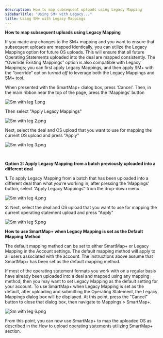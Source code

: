 ```yaml
---
description: How to map subsequent uploads using Legacy Mapping
sidebarTitle: "Using SM+ with Legacy..."
title: Using SM+ with Legacy Mappings
---
```


**How to map subsequent uploads using Legacy Mapping**


If you made any changes to the SM+ mapping and you want to ensure that subsequent uploads are mapped identically, you can utilize the Legacy Mappings option for future OS uploads. This will ensure that all future Operating Statements uploaded into the deal are mapped consistently. The “Override Existing Mappings” option is also compatible with Legacy Mappings; you can first apply Legacy Mappings, and then apply SM+ with the “override” option *turned off* to leverage both the Legacy Mappings and SM+ tool.


When presented with the SmartMap+ dialog box, press ‘Cancel’. Then, in the main ribbon near the top of the page, press the ‘Mappings’ button


<Frame caption="Mappings dropdown menu in SmartMap+ interface.">
  <img src="/images/rediq/c08197773e299ff702485870775746a789c8906b.png" alt="Sm with leg 1.png" />
</Frame>


Then select "Apply Legacy Mappings"


<Frame caption="Dropdown menu for mapping options, including SmartMap+ and applying mappings from another batch.">
  <img src="/images/rediq/bec9647d01c0186cb6ccb213739dbf66e30f0158.png" alt="Sm with leg 2.png" />
</Frame>


Next, select the deal and OS upload that you want to use for mapping the current OS upload and press "Apply"


<Frame caption="Batch selection interface for copying mappings in SmartMap+.">
  <img src="/images/rediq/000a0371e1685089408e3ec2fd1a1485e54ceaa5.png" alt="Sm with leg 3.png" />
</Frame>


 


**Option 2: Apply Legacy Mapping from a batch previously uploaded into a different deal**


**1**. To apply Legacy Mapping from a batch that has been uploaded into a different deal than what you’re working in, after pressing the ‘Mappings’ button, select “Apply Legacy Mappings” from the drop-down menu.


<Frame caption="Dropdown menu for mapping options, including &quot;Apply Legacy Mappings.&quot;">
  <img src="/images/rediq/8ea6edd9496e54f53065415313bcaa3fe5b8c494.png" alt="Sm with leg 4.png" />
</Frame>


**2**. Next, select the deal and OS upload that you want to use for mapping the current operating statement upload and press "Apply"


<Frame caption="Legacy mappings interface showing item assignments and mapping options for &quot;Happy Hollows.&quot;">
  <img src="/images/rediq/f9377b787d471ef718e6fa3a865823b373f6ab10.png" alt="Sm with leg 5.png" />
</Frame>


**How to use SmartMap+ when Legacy Mapping is set as the Default Mapping** **Method**


The default mapping method can be set to either SmartMap+ or Legacy Mapping in the Account settings. The default mapping method will apply to all users associated with the account. The instructions above assume that SmartMap+ has been set as the default mapping method.


If most of the operating statement formats you work with on a regular basis have already been uploaded into a deal and mapped using any mapping method, then you may want to set Legacy Mapping as the default setting for your account. To use SmartMap+ when Legacy Mapping is set as the default, after uploading and submitting the Operating Statement, the Legacy Mappings dialog box will be displayed. At this point, press the "Cancel" button to close that dialog box, then navigate to Mappings > SmartMap+.


<Frame caption="Legacy Mappings interface with options to apply SmartMap+ and cancel actions.">
  <img src="/images/rediq/4e76e82edd9384b9b966ab975a8e4bb978eb95b0.png" alt="Sm with leg 6.png" />
</Frame>


From this point, you can now use SmartMap+ to map the uploaded OS as described in the How to upload operating statements utilizing SmartMap+ section.